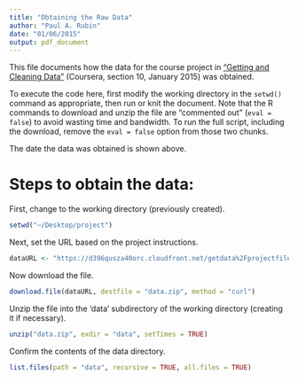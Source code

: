 ```yaml
---
title: "Obtaining the Raw Data"
author: "Paul A. Rubin"
date: "01/06/2015"
output: pdf_document
---
```


This file documents how the data for the course
project in ["Getting and Cleaning Data"](https://class.coursera.org/getdata-010) (Coursera, section 10, January 2015) was obtained.

To execute the code here, first modify the working directory in the `setwd()` command as appropriate, then run or knit the document. Note that the R commands to download and unzip the file are "commented out" (`eval = false`) to avoid wasting time and bandwidth. To run the full script, including the download, remove the `eval = false` option from those two chunks.

The date the data was obtained is shown above.

# Steps to obtain the data:

First, change to the working directory (previously created).

```r
setwd("~/Desktop/project")
```

Next, set the URL based on the project instructions.

```r
dataURL <- "https://d396qusza40orc.cloudfront.net/getdata%2Fprojectfiles%2FUCI%20HAR%20Dataset.zip"
```

Now download the file.

```r
download.file(dataURL, destfile = "data.zip", method = "curl")
```

Unzip the file into the 'data' subdirectory of
the working directory (creating it if necessary).

```r
unzip("data.zip", exdir = "data", setTimes = TRUE)
```

Confirm the contents of the data directory.

```r
list.files(path = "data", recursive = TRUE, all.files = TRUE)
```

